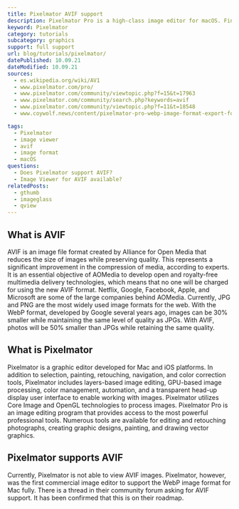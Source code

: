 ```yaml
---
title: Pixelmator AVIF support
description: Pixelmator Pro is a high-class image editor for macOS. Find out how you can use AVIF images in Pixelmator.
keyword: Pixelmator
category: tutorials
subcategory: graphics
support: full support
url: blog/tutorials/pixelmator/
datePublished: 10.09.21
dateModified: 10.09.21
sources:
  - es.wikipedia.org/wiki/AV1
  - www.pixelmator.com/pro/
  - www.pixelmator.com/community/viewtopic.php?f=15&t=17963
  - www.pixelmator.com/community/search.php?keywords=avif
  - www.pixelmator.com/community/viewtopic.php?f=11&t=18548
  - www.coywolf.news/content/pixelmator-pro-webp-image-format-export-for-web/

tags:
  - Pixelmator
  - image viewer
  - avif
  - image format
  - macOS
questions:
  - Does Pixelmator support AVIF?
  - Image Viewer for AVIF available?
relatedPosts:
  - gthumb
  - imageglass
  - qview
---
```


## What is AVIF

AVIF is an image file format created by Alliance for Open Media that reduces the size of images while preserving quality. This represents a significant improvement in the compression of media, according to experts. It is an essential objective of AOMedia to develop open and royalty-free multimedia delivery technologies, which means that no one will be charged for using the new AVIF format. Netflix, Google, Facebook, Apple, and Microsoft are some of the large companies behind AOMedia. Currently, JPG and PNG are the most widely used image formats for the web. With the WebP format, developed by Google several years ago, images can be 30% smaller while maintaining the same level of quality as JPGs. With AVIF, photos will be 50% smaller than JPGs while retaining the same quality.

## What is Pixelmator

Pixelmator is a graphic editor developed for Mac and iOS platforms. In addition to selection, painting, retouching, navigation, and color correction tools, Pixelmator includes layers-based image editing, GPU-based image processing, color management, automation, and a transparent head-up display user interface to enable working with images. Pixelmator utilizes Core Image and OpenGL technologies to process images. Pixelmator Pro is an image editing program that provides access to the most powerful professional tools. Numerous tools are available for editing and retouching photographs, creating graphic designs, painting, and drawing vector graphics.

## Pixelmator supports AVIF

Currently, Pixelmator is not able to view AVIF images. Pixelmator, however, was the first commercial image editor to support the WebP image format for Mac fully. There is a thread in their community forum asking for AVIF support. It has been confirmed that this is on their roadmap.
